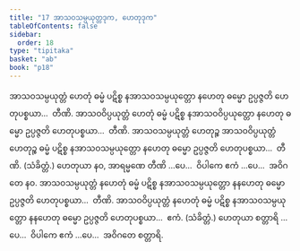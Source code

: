 ```yaml
---
title: "17 အာသဝသမ္ပယုတ္တဒုက, ဟေတုဒုက"
tableOfContents: false
sidebar:
  order: 18
type: "tipitaka"
basket: "ab"
book: "p18"
---
```



<DynamicBreadcrumb />

<Division number="55" book="p18" e="ch" v="40" p="318">

<Paragraph number="130" book="p18">
အာသဝသမ္ပယုတ္တံ ဟေတုံ ဓမ္မံ ပဋိစ္စ နအာသဝသမ္ပယုတ္တော နဟေတု ဓမ္မော ဥပ္ပဇ္ဇတိ ဟေတုပစ္စယာ…  တီဏိ.
</Paragraph>

<Paragraph number="131" book="p18">
အာသဝဝိပ္ပယုတ္တံ ဟေတုံ ဓမ္မံ ပဋိစ္စ နအာသဝဝိပ္ပယုတ္တော နဟေတု ဓမ္မော ဥပ္ပဇ္ဇတိ ဟေတုပစ္စယာ…  တီဏိ.
</Paragraph>

<Paragraph number="132" book="p18">
အာသဝသမ္ပယုတ္တံ ဟေတုဉ္စ အာသဝဝိပ္ပယုတ္တံ ဟေတုဉ္စ ဓမ္မံ ပဋိစ္စ နအာသဝသမ္ပယုတ္တော နဟေတု ဓမ္မော ဥပ္ပဇ္ဇတိ ဟေတုပစ္စယာ…  တီဏိ. (သံခိတ္တံ.) ဟေတုယာ နဝ, အာရမ္မဏေ တီဏိ …ပေ…  ဝိပါကေ ဧကံ …ပေ…  အဝိဂတေ နဝ.
</Paragraph>

<Paragraph number="133" book="p18">
အာသဝသမ္ပယုတ္တံ နဟေတုံ ဓမ္မံ ပဋိစ္စ နအာသဝသမ္ပယုတ္တော နနဟေတု ဓမ္မော ဥပ္ပဇ္ဇတိ ဟေတုပစ္စယာ…  တီဏိ.
</Paragraph>

<Paragraph number="134" book="p18">
အာသဝဝိပ္ပယုတ္တံ နဟေတုံ ဓမ္မံ ပဋိစ္စ နအာသဝသမ္ပယုတ္တော နနဟေတု ဓမ္မော ဥပ္ပဇ္ဇတိ ဟေတုပစ္စယာ…  ဧကံ. (သံခိတ္တံ.) ဟေတုယာ စတ္တာရိ …ပေ…  ဝိပါကေ ဧကံ …ပေ…  အဝိဂတေ စတ္တာရိ.
</Paragraph>
</Division>
